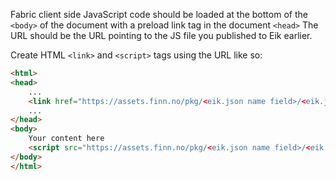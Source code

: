 Fabric client side JavaScript code should be loaded at the bottom of the `<body>` of the document with a preload link tag in the document `<head>`
The URL should be the URL pointing to the JS file you published to Eik earlier.

Create HTML `<link>` and `<script>` tags using the URL like so:

```html
<html>
<head>
    ...
    <link href="https://assets.finn.no/pkg/<eik.json name field>/<eik.json version field>/scripts.js" rel="preload" as="script" crossorigin>
    ...
</head>
<body>
    Your content here
    <script src="https://assets.finn.no/pkg/<eik.json name field>/<eik.json version field>/scripts.js" type="module"></script>
</body>
</html>
```

